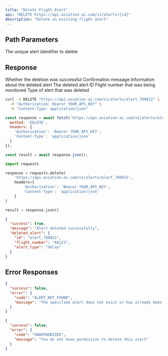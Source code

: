 ```yaml
---
title: "Delete Flight Alert"
api: "DELETE https://api.aviation-ai.com/v1/alerts/{id}"
description: "Delete an existing flight alert"
---
```


## Path Parameters

<ParamField path="id" type="string" required>
  The unique alert identifier to delete
</ParamField>

## Response

<ResponseField name="success" type="boolean">
  Whether the deletion was successful
</ResponseField>

<ResponseField name="message" type="string">
  Confirmation message
</ResponseField>

<ResponseField name="deleted_alert" type="object">
  Information about the deleted alert
  <Expandable title="properties">
    <ResponseField name="id" type="string">
      The deleted alert ID
    </ResponseField>
    <ResponseField name="flight_number" type="string">
      Flight number that was being monitored
    </ResponseField>
    <ResponseField name="alert_type" type="string">
      Type of alert that was deleted
    </ResponseField>
  </Expandable>
</ResponseField>

<RequestExample>

```bash cURL
curl -X DELETE "https://api.aviation-ai.com/v1/alerts/alert_789012" \
  -H "Authorization: Bearer YOUR_API_KEY" \
  -H "Content-Type: application/json"
```

```javascript JavaScript
const response = await fetch('https://api.aviation-ai.com/v1/alerts/alert_789012', {
  method: 'DELETE',
  headers: {
    'Authorization': 'Bearer YOUR_API_KEY',
    'Content-Type': 'application/json'
  }
});

const result = await response.json();
```

```python Python
import requests

response = requests.delete(
    'https://api.aviation-ai.com/v1/alerts/alert_789012',
    headers={
        'Authorization': 'Bearer YOUR_API_KEY',
        'Content-Type': 'application/json'
    }
)

result = response.json()
```

</RequestExample>

<ResponseExample>

```json Response
{
  "success": true,
  "message": "Alert deleted successfully",
  "deleted_alert": {
    "id": "alert_789012",
    "flight_number": "AA123",
    "alert_type": "delay"
  }
}
```

</ResponseExample>

## Error Responses

<ResponseExample>

```json Alert Not Found
{
  "success": false,
  "error": {
    "code": "ALERT_NOT_FOUND",
    "message": "The specified alert does not exist or has already been deleted"
  }
}
```

```json Unauthorized
{
  "success": false,
  "error": {
    "code": "UNAUTHORIZED",
    "message": "You do not have permission to delete this alert"
  }
}
```

</ResponseExample>